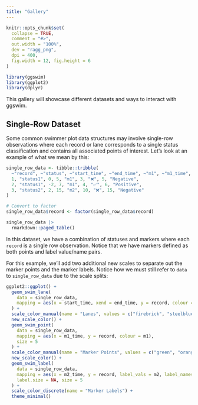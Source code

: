 ```yaml
---
title: "Gallery"
---
```


```r
knitr::opts_chunk$set(
  collapse = TRUE,
  comment = "#>",
  out.width = "100%",
  dev = "ragg_png",
  dpi = 400,
  fig.width = 12, fig.height = 6
)
```

```r
library(ggswim)
library(ggplot2)
library(dplyr)
```

This gallery will showcase different datasets and ways to interact with ggswim.

## Single-Row Dataset

Some common swimmer plot data structures may involve single-row observations where each record or lane corresponds to a single status classification and contains all associated points of interest. Let's look at an example of what we mean by this:

```r
single_row_data <- tibble::tribble(
  ~"record", ~"status", ~"start_time", ~"end_time", ~"m1", ~"m1_time", ~"m2", ~"m2_time", ~"m2_name",
  1, "status1", 0, 5, "m1", 3, "❌", 5, "Negative",
  2, "status1", -2, 7, "m1", 4, "✅", 6, "Positive",
  3, "status2", 2, 15, "m2", 10, "❌", 15, "Negative"
)

# Convert to factor
single_row_data$record <- factor(single_row_data$record)

single_row_data |>
  rmarkdown::paged_table()
```

In this dataset, we have a combination of statuses and markers where each `record` is a single row observation. Notice that we have markers defined as both points and label value/name pairs. 

For this example, we'll add two additional new scales to separate out the marker points and the marker labels. Notice how we must still refer to `data` to `single_row_data` due to the scale splits:

```r
ggplot2::ggplot() +
  geom_swim_lane(
    data = single_row_data,
    mapping = aes(x = start_time, xend = end_time, y = record, colour = status), linewidth = 2
  ) +
  scale_color_manual(name = "Lanes", values = c("firebrick", "steelblue")) +
  new_scale_color() +
  geom_swim_point(
    data = single_row_data,
    mapping = aes(x = m1_time, y = record, colour = m1),
    size = 5
  ) +
  scale_color_manual(name = "Marker Points", values = c("green", "orange")) +
  new_scale_color() +
  geom_swim_label(
    data = single_row_data,
    mapping = aes(x = m2_time, y = record, label_vals = m2, label_names = m2_name),
    label.size = NA, size = 5
  ) +
  scale_color_discrete(name = "Marker Labels") +
  theme_minimal()
```

